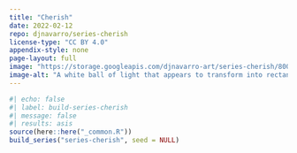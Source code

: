 ```yaml
---
title: "Cherish"
date: 2022-02-12
repo: djnavarro/series-cherish
license-type: "CC BY 4.0"
appendix-style: none
page-layout: full
image: "https://storage.googleapis.com/djnavarro-art/series-cherish/800/pollen_29_2900.jpg"
image-alt: "A white ball of light that appears to transform into rectangular shapes, against a green background, with a black shadow"
---
```

   
::: {.grid}
  
```r
#| echo: false
#| label: build-series-cherish
#| message: false
#| results: asis
source(here::here("_common.R"))
build_series("series-cherish", seed = NULL)
```
   
:::
   
